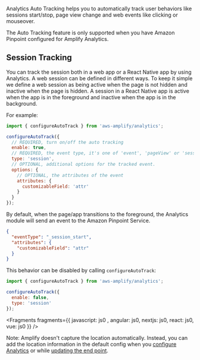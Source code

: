 Analytics Auto Tracking helps you to automatically track user behaviors like sessions start/stop, page view change and web events like clicking or mouseover.

<Callout>
  The Auto Tracking feature is only supported when you have Amazon Pinpoint
  configured for Amplify Analytics.
</Callout>

## Session Tracking

You can track the session both in a web app or a React Native app by using Analytics. A web session can be defined in different ways. To keep it simple we define a web session as being active when the page is not hidden and inactive when the page is hidden. A session in a React Native app is active when the app is in the foreground and inactive when the app is in the background.

For example:

```javascript
import { configureAutoTrack } from 'aws-amplify/analytics';

configureAutoTrack({
  // REQUIRED, turn on/off the auto tracking
  enable: true,
  // REQUIRED, the event type, it's one of 'event', 'pageView' or 'session'
  type: 'session',
  // OPTIONAL, additional options for the tracked event.
  options: {
    // OPTIONAL, the attributes of the event
    attributes: {
      customizableField: 'attr'
    }
  }
});
```

By default, when the page/app transitions to the foreground, the Analytics module will send an event to the Amazon Pinpoint Service.

```json
{
  "eventType": "_session_start",
  "attributes": {
    "customizableField": "attr"
  }
}
```

This behavior can be disabled by calling `configureAutoTrack`:

```javascript
import { configureAutoTrack } from 'aws-amplify/analytics';

configureAutoTrack({
  enable: false,
  type: 'session'
});
```


<Fragments fragments={{  javascript: js0 , angular: js0, nextjs: js0, react: js0, vue: js0 }} />

<Callout>

Note: Amplify doesn't capture the location automatically. Instead, you can add the location information in the default config when you [configure Analytics](/gen1/[platform]/build-a-backend/more-features/analytics/set-up-analytics/#set-up-existing-analytics-backend) or while [updating the end point](/gen1/[platform]/build-a-backend/more-features/analytics/set-up-analytics/#update-endpoint).

</Callout>
